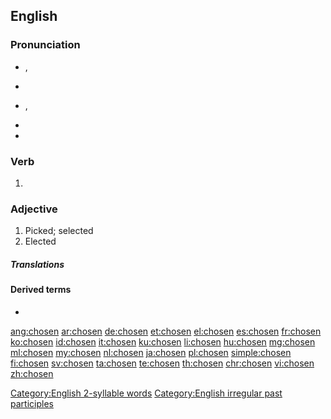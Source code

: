{{also|Chosen|Chōsen}}
==English==

===Pronunciation===
* {{a|UK}} {{enPR|chōz'ən}}, {{IPA|/ˈtʃəʊ.zən/|lang=en}}
* {{rhymes|əʊzən|lang=en}}
* {{a|US}} {{enPR|chōz'ən}}, {{IPA|/ˈtʃoʊ.zən/|lang=en}}
* {{audio|En-us-chosen.ogg|audio|lang=en}}
* {{rhymes|oʊzən|lang=en}}
[[Category:English 2-syllable words]]

===Verb===
{{head|en|past participle}}

# {{inflection of|choose||past|part|lang=en}}

===Adjective===
{{en-adj}}

# Picked; selected
# Elected

=====Translations=====
{{trans-top|picked}}
{{trans-mid}}
{{trans-bottom}}

{{trans-top|elected}}
{{trans-mid}}
{{trans-bottom}}

====Derived terms====
* {{l|en|chosenness}}

[[Category:English irregular past participles]]

[[ang:chosen]]
[[ar:chosen]]
[[de:chosen]]
[[et:chosen]]
[[el:chosen]]
[[es:chosen]]
[[fr:chosen]]
[[ko:chosen]]
[[id:chosen]]
[[it:chosen]]
[[ku:chosen]]
[[li:chosen]]
[[hu:chosen]]
[[mg:chosen]]
[[ml:chosen]]
[[my:chosen]]
[[nl:chosen]]
[[ja:chosen]]
[[pl:chosen]]
[[simple:chosen]]
[[fi:chosen]]
[[sv:chosen]]
[[ta:chosen]]
[[te:chosen]]
[[th:chosen]]
[[chr:chosen]]
[[vi:chosen]]
[[zh:chosen]]